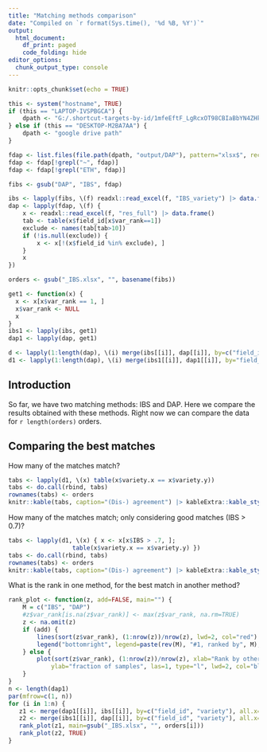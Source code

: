```yaml
---
title: "Matching methods comparison"
date: "Compiled on `r format(Sys.time(), '%d %B, %Y')`"
output:
  html_document:
    df_print: paged
    code_folding: hide
editor_options:
  chunk_output_type: console
---
```



```r
knitr::opts_chunk$set(echo = TRUE)

this <- system("hostname", TRUE)
if (this == "LAPTOP-IVSPBGCA") { 
	dpath <- "G:/.shortcut-targets-by-id/1mfeEftF_LgRcxOT98CBIaBbYN4ZHkBr_/share/image"
} else if (this == "DESKTOP-M2BA7AA") {
	dpath <- "google drive path"
}
```


```r
fdap <- list.files(file.path(dpath, "output/DAP"), pattern="xlsx$", recursive=TRUE, full=TRUE)
fdap <- fdap[!grepl("~", fdap)]
fdap <- fdap[!grepl("ETH", fdap)]

fibs <- gsub("DAP", "IBS", fdap)

ibs <- lapply(fibs, \(f) readxl::read_excel(f, "IBS_variety") |> data.frame())
dap <- lapply(fdap, \(f) {
    x <- readxl::read_excel(f, "res_full") |> data.frame()
    tab <- table(x$field_id[x$var_rank==1])
    exclude <- names(tab[tab>10])
    if (!is.null(exclude)) {
    	x <- x[!(x$field_id %in% exclude), ]
    }
    x
})

orders <- gsub("_IBS.xlsx", "", basename(fibs))

get1 <- function(x) {
  x <- x[x$var_rank == 1, ]
  x$var_rank <- NULL
  x
}
ibs1 <- lapply(ibs, get1)
dap1 <- lapply(dap, get1)

d <- lapply(1:length(dap), \(i) merge(ibs[[i]], dap[[i]], by=c("field_id", "ref_id")))
d1 <- lapply(1:length(dap), \(i) merge(ibs1[[i]], dap1[[i]], by="field_id"))
```

## Introduction

So far, we have two matching methods: IBS and DAP. Here we compare the results obtained with these methods. Right now we can compare the data for `r length(orders)` orders.

## Comparing the best matches

How many of the matches match?

```r
tabs <- lapply(d1, \(x) table(x$variety.x == x$variety.y))
tabs <- do.call(rbind, tabs)
rownames(tabs) <- orders
knitr::kable(tabs, caption="(Dis-) agreement") |> kableExtra::kable_styling(full_width = FALSE)

```

How many of the matches match; only considering good matches (IBS > 0.7)?

```r
tabs <- lapply(d1, \(x) { x <- x[x$IBS > .7, ]; 
                  table(x$variety.x == x$variety.y) })
tabs <- do.call(rbind, tabs)
rownames(tabs) <- orders
knitr::kable(tabs, caption="(Dis-) agreement") |> kableExtra::kable_styling(full_width = FALSE)
```

What is the rank in one method, for the best match in another method?

```r
rank_plot <- function(z, add=FALSE, main="") {
	M = c("IBS", "DAP")
	#z$var_rank[is.na(z$var_rank)] <- max(z$var_rank, na.rm=TRUE)
	z <- na.omit(z)
	if (add) {
		lines(sort(z$var_rank), (1:nrow(z))/nrow(z), lwd=2, col="red")	
		legend("bottomright", legend=paste(rev(M), "#1, ranked by", M), col=c("blue", "red"), lwd=2)
	} else {
		plot(sort(z$var_rank), (1:nrow(z))/nrow(z), xlab="Rank by other algorithm", 
			ylab="fraction of samples", las=1, type="l", lwd=2, col="blue", main=main)
	}
}
n <- length(dap1)
par(mfrow=c(1, n))
for (i in 1:n) {
   z1 <- merge(dap1[[i]], ibs[[i]], by=c("field_id", "variety"), all.x=TRUE)
   z2 <- merge(ibs1[[i]], dap[[i]], by=c("field_id", "variety"), all.x=TRUE)
   rank_plot(z1, main=gsub("_IBS.xlsx", "", orders[i]))
   rank_plot(z2, TRUE)
}

```

